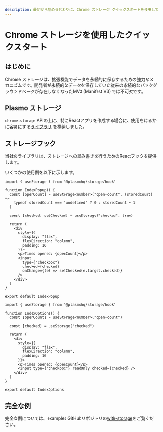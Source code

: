 ```yaml
---
description: 最初から始める代わりに、Chrome ストレージ クイックスタートを使用して、基本的な拡張機能を迅速に動作させることができます。
---
```


# Chrome ストレージを使用したクイックスタート

## はじめに

Chrome ストレージは、拡張機能でデータを永続的に保存するための強力なメカニズムです。開発者が永続的なデータを保存していた従来の永続的なバックグラウンドページが存在しなくなったMV3 (Manifest V3) では不可欠です。

## Plasmo ストレージ

`chrome.storage` APIの上に、特にReactアプリを作成する場合に、使用をはるかに容易にする[ライブラリ](/framework/storage) を構築しました。

## ストレージフック

当社のライブラリは、ストレージへの読み書きを行うためのReactフックを提供します。

いくつかの使用例を以下に示します。

```tsx filename="popup.tsx"
import { useStorage } from "@plasmohq/storage/hook"

function IndexPopup() {
  const [openCount] = useStorage<number>("open-count", (storedCount) =>
    typeof storedCount === "undefined" ? 0 : storedCount + 1
  )

  const [checked, setChecked] = useStorage("checked", true)

  return (
    <div
      style={{
        display: "flex",
        flexDirection: "column",
        padding: 16
      }}>
      <p>Times opened: {openCount}</p>
      <input
        type={"checkbox"}
        checked={checked}
        onChange={(e) => setChecked(e.target.checked)}
      />
    </div>
  )
}

export default IndexPopup
```

```tsx filename="options.tsx"
import { useStorage } from "@plasmohq/storage/hook"

function IndexOptions() {
  const [openCount] = useStorage<number>("open-count")

  const [checked] = useStorage("checked")

  return (
    <div
      style={{
        display: "flex",
        flexDirection: "column",
        padding: 16
      }}>
      <p>Times opened: {openCount}</p>
      <input type={"checkbox"} readOnly checked={checked} />
    </div>
  )
}

export default IndexOptions
```

## 完全な例

完全な例については、examples GitHubリポジトリの[with-storage](https://github.com/PlasmoHQ/examples/tree/main/with-storage)をご覧ください。


